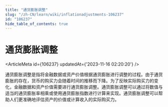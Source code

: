 ```yaml
---
title: "通货膨胀调整"
slug: "/zh-CN/learn/wiki/inflationadjustments-106237"
id: "106237"
hide_table_of_contents: true
---
```



# 通货膨胀调整

<ArticleMeta id={106237} updatedAt={'2023-11-16 02:20:20'} />
<div className='border-solid border-b border-t-0 my-4 border-[var(--ifm-color-gray-300)]' />

通货膨胀调整是指将金融数据或资产价值根据通货膨胀进行调整的过程。由于通货膨胀的存在，货币的购买力会随着时间的推移而下降。为了反映实际购买力的变化，金融数据和资产价值需要进行通货膨胀调整。通货膨胀调整可以通过将数值与适当的通货膨胀率相乘或使用通货膨胀指数进行计算来实现。通货膨胀调整可以帮助人们更准确地评估资产的价值或计算收入的实际购买力。
